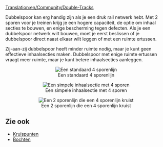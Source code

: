 [[Translation:en/Community/Double-Tracks]]

Dubbelspoor kan erg handig zijn als je een druk rail netwerk hebt. Met 2 sporen voor je treinen krijg je een hogere capaciteit, de optie om inhaal secties te bouwen, en enige bescherming tegen defecten.
Als je een dubbelspoor netwerk wilt bouwen, moet je eerst beslissen of je dubbelspoor direct naast elkaar wilt leggen of met een ruimte ertussen.

Zij-aan-zij dubbelspoor heeft minder ruimte nodig, maar je kunt geen effectieve inhaalsecties maken.
Dubbelspoor met enige ruimte ertussen vraagt meer ruimte, maar je kunt betere inhaalsecties aanleggen.

<center>[[File:en/Community/Normal 4 track.png|center|frame|Een standaard 4 sporenlijn]]</center>
<center>[[File:en/Community/Simple overtaking.png|center|frame|Een simpele inhaalsectie met 4 sporen]]</center>
<center>[[File:en/Community/2 track - 4 track.png|center|frame|Een 2 sporenlijn die een 4 sporenlijn kruist]]</center>

== Zie ook ==
*[[nl/Community/Junctionary/Main Page|Kruispunten]]
*[[nl/Community/Bochten|Bochten]]
